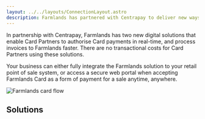 ```yaml
---
layout: ../../layouts/ConnectionLayout.astro
description: Farmlands has partnered with Centrapay to deliver new ways for your business to authorise and process Farmlands Card payments that are faster, easier, and more secure than ever.
---
```


In partnership with Centrapay, Farmlands has two new digital solutions that enable Card Partners to authorise Card payments in real-time, and process invoices to Farmlands faster. There are no transactional costs for Card Partners using these solutions.

Your business can either fully integrate the Farmlands solution to your retail point of sale system, or access a secure web portal when accepting Farmlands Card as a form of payment for a sale anytime, anywhere.

![Farmlands card flow](/farmlands-flow.png)

## Solutions
<Grid cols='2'>
  <Card
    title='1. POS API'
    description='A comprehensive payment API to support the acceptance of Farmlands Cards as a form of payment. This option is for Card Partners that prefer full integration with their point of sale system.'
    imageSrc='/farmlands-pos-background.png'
    link={{
      text: 'POS Integration Guide',
      url: '/guides/farmlands-pos-integration'
    }}
  />
  <Card
    title='2. Portal'
    description='A secure web portal to support the acceptance of Farmlands Cards as a form of payment. This option allows Card Partners to gain an authorisation for a Farmlands Card without having to integrate with their point of sale system.'
    imageSrc='/farmlands-portal-background.png'
    link={{
      text: 'Portal Guide',
      url: '/guides/farmlands-portal'
    }}
  />
</Grid>
